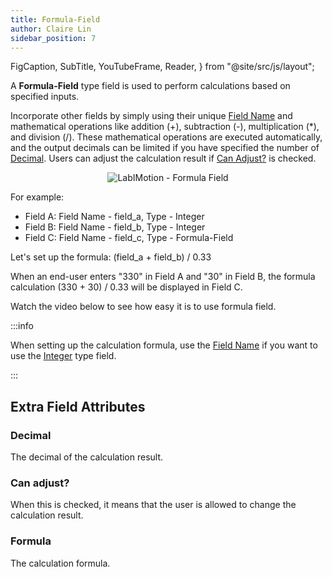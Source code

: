 ```yaml
---
title: Formula-Field
author: Claire Lin
sidebar_position: 7
---
```


  FigCaption,
  SubTitle,
  YouTubeFrame,
  Reader,
} from "@site/src/js/layout";

<Reader text="Designer" />

A **Formula-Field** type field is used to perform calculations based on specified inputs.

Incorporate other fields by simply using their unique [Field Name](../../fields#field-name) and mathematical operations like addition (+), subtraction (-), multiplication (\*), and division (/). These mathematical operations are executed automatically, and the output decimals can be limited if you have specified the number of [Decimal](#decimal). Users can adjust the calculation result if [Can Adjust?](#can-adjust) is checked.

<p align="center">
  <img src={fieldFormula} alt="LabIMotion - Formula Field" />
  <FigCaption text="Formula-Field" />
</p>

For example:

- Field A: Field Name - field_a, Type - Integer
- Field B: Field Name - field_b, Type - Integer
- Field C: Field Name - field_c, Type - Formula-Field

Let's set up the formula: (field_a + field_b) / 0.33

When an end-user enters "330" in Field A and "30" in Field B, the formula calculation (330 + 30) / 0.33 will be displayed in Field C.

Watch the video below to see how easy it is to use formula field.

<YouTubeFrame
  src="https://www.youtube-nocookie.com/embed/KQiWymP4M-g"
  title="Designer - Formula Field"
  width="400"
/>
<FigCaption text="LabIMotion: Designer - Formula Field" />

:::info

When setting up the calculation formula, use the [Field Name](../../fields#field-name) if you want to use the [Integer](integer) type field.

:::

## Extra Field Attributes

### Decimal

The decimal of the calculation result.

### Can adjust?

When this is checked, it means that the user is allowed to change the calculation result.

### Formula

The calculation formula.
